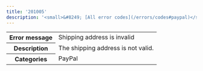 ---
title: '201005'  
description: '<small>&#8249; [All error codes](/errors/codes#paypal)</small>'
---
  
<table>
    <tbody>
        <tr>
            <th class="header"><strong>Error message</strong></th>
            <td class="table-content">Shipping address is invalid</td>
        </tr>
        <tr>
            <th class="header"><strong>Description</strong></th>
            <td class="table-content">The shipping address is not valid.</td>
        </tr>
        <tr>
            <th class="header"><strong>Categories</strong></th>
            <td class="table-content">  
<div class="label">PayPal</div>
</td>
        </tr>
    </tbody>
</table>  
